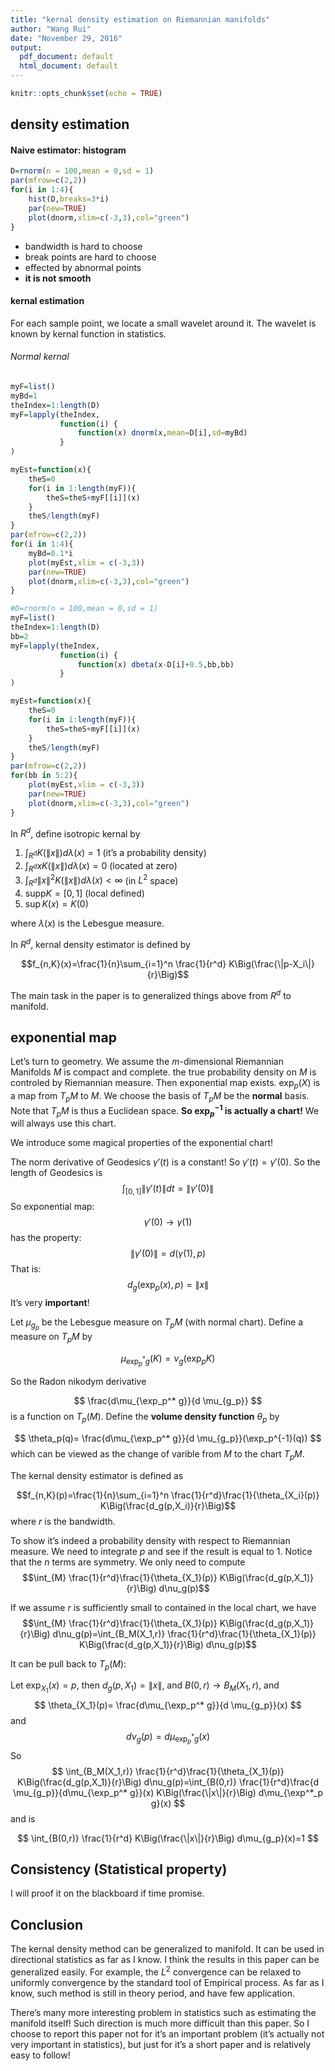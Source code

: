 ```yaml
---
title: "kernal density estimation on Riemannian manifolds"
author: "Wang Rui"
date: "November 29, 2016"
output:
  pdf_document: default
  html_document: default
---
```


```r
knitr::opts_chunk$set(echo = TRUE)
```

## density estimation

#### Naive estimator: histogram
```r
D=rnorm(n = 100,mean = 0,sd = 1)
par(mfrow=c(2,2))
for(i in 1:4){
    hist(D,breaks=3*i)
    par(new=TRUE)
    plot(dnorm,xlim=c(-3,3),col="green")
}
```

- bandwidth is hard to choose
- break points are hard to choose
- effected by abnormal points
- **it is not smooth**

#### kernal estimation

For each sample point, we locate a small wavelet around it. The wavelet is known by kernal function in statistics.

###### Normal kernal
```r
myF=list()
myBd=1
theIndex=1:length(D)
myF=lapply(theIndex,
           function(i) {
               function(x) dnorm(x,mean=D[i],sd=myBd)
           }
)

myEst=function(x){
    theS=0
    for(i in 1:length(myF)){
        theS=theS+myF[[i]](x)
    }
    theS/length(myF)
}
par(mfrow=c(2,2))
for(i in 1:4){
    myBd=0.1*i
    plot(myEst,xlim = c(-3,3))
    par(new=TRUE)
    plot(dnorm,xlim=c(-3,3),col="green")
}
```

```r
#D=rnorm(n = 100,mean = 0,sd = 1)
myF=list()
theIndex=1:length(D)
bb=2
myF=lapply(theIndex,
           function(i) {
               function(x) dbeta(x-D[i]+0.5,bb,bb)
           }
)

myEst=function(x){
    theS=0
    for(i in 1:length(myF)){
        theS=theS+myF[[i]](x)
    }
    theS/length(myF)
}
par(mfrow=c(2,2))
for(bb in 5:2){
    plot(myEst,xlim = c(-3,3))
    par(new=TRUE)
    plot(dnorm,xlim=c(-3,3),col="green")
}
```


In $R^d$, define isotropic kernal by

1. $\int_{R^d}K(\|x\|)d\lambda(x)=1$ (it's a probability density)
2. $\int_{R^d}xK(\|x\|)d\lambda(x)=0$ (located at zero)
3. $\int_{R^d}\|x\|^2K(\|x\|)d\lambda(x)<\infty$ (in $L^2$ space)
4. $\textrm{supp} K=[0,1]$ (local defined)
5. $\sup K(x)=K(0)$

where $\lambda(x)$ is the Lebesgue measure.

In $R^d$, kernal density estimator is defined by

$$f_{n,K}(x)=\frac{1}{n}\sum_{i=1}^n \frac{1}{r^d} K\Big(\frac{\|p-X_i\|}{r}\Big)$$

The main task in the paper is to generalized things above from $R^d$ to manifold.

## exponential map

Let's turn to geometry.
We assume the $m$-dimensional Riemannian Manifolds $M$ is  compact and complete. the true probability density on $M$ is controled by Riemannian measure.
Then exponential map exists. $\exp_p(X)$ is a map from $T_p M$ to $M$. We choose the basis of $T_p M$ be the **normal** basis. Note that $T_p M$ is thus a Euclidean space. **So $\exp_p^{-1}$ is actually a chart!** We will always use this chart.

We introduce some magical properties of the exponential chart!

The norm derivative of Geodesics $\gamma'(t)$ is a constant! So $\gamma'(t)=\gamma'(0)$. So the length of Geodesics is
$$
\int_{[0,1]}\|\gamma'(t)\|dt=\|\gamma'(0)\|
$$
So exponential map:
$$
\gamma'(0)\to \gamma(1)
$$
has the property:
$$
\|\gamma'(0)\|=d(\gamma (1),p)
$$
That is:
$$
d_g(\exp_{p}(x),p)=\|x\|
$$
It's very **important**!


Let $\mu_{g_p}$ be the Lebesgue measure on $T_p M$ (with normal chart). Define a measure on $T_p M$ by

$$
\mu_{\exp_p^* g}(K)=\nu_g(\exp_p K)
$$

So the Radon nikodym derivative

$$
\frac{d\mu_{\exp_p^* g}}{d \mu_{g_p}}
$$
is a function on $T_p(M)$. Define the **volume density function** $\theta_p$ by

$$
\theta_p(q)=
\frac{d\mu_{\exp_p^* g}}{d \mu_{g_p}}(\exp_p^{-1}(q))
$$
which can be viewed as the change of varible from $M$ to the chart $T_p M$.

The kernal density estimator is defined as

$$f_{n,K}(p)=\frac{1}{n}\sum_{i=1}^n \frac{1}{r^d}\frac{1}{\theta_{X_i}(p)} K\Big(\frac{d_g(p,X_i)}{r}\Big)$$
where $r$ is the bandwidth.

To show it's indeed a probability density with respect to Riemannian measure. We need to integrate $p$ and see if the result is equal to $1$. Notice that the $n$ terms are symmetry. We only need to compute
$$\int_{M} \frac{1}{r^d}\frac{1}{\theta_{X_1}(p)} K\Big(\frac{d_g(p,X_1)}{r}\Big) d\nu_g(p)$$

If we assume $r$  is sufficiently small to contained in the local chart, we have
$$\int_{M} \frac{1}{r^d}\frac{1}{\theta_{X_1}(p)} K\Big(\frac{d_g(p,X_1)}{r}\Big) d\nu_g(p)=\int_{B_M(X_1,r)} \frac{1}{r^d}\frac{1}{\theta_{X_1}(p)} K\Big(\frac{d_g(p,X_1)}{r}\Big) d\nu_g(p)$$

It can be pull back to $T_p(M)$:

Let $\exp_{X_1}(x)=p$, then $d_g(p,X_1)=\|x\|$, and $B(0,r)\to B_M(X_1,r)$, and
$$
\theta_{X_1}(p)=
\frac{d\mu_{\exp_p^* g}}{d \mu_{g_p}}(x)
$$
and
$$
d\nu_g(p)=d\mu_{\exp^*_p g}(x)
$$
So
$$
\int_{B_M(X_1,r)} \frac{1}{r^d}\frac{1}{\theta_{X_1}(p)} K\Big(\frac{d_g(p,X_1)}{r}\Big) d\nu_g(p)=\int_{B(0,r)} \frac{1}{r^d}\frac{d \mu_{g_p}}{d\mu_{\exp_p^* g}}(x) K\Big(\frac{\|x\|}{r}\Big) d\mu_{\exp^*_p g}(x)
$$
and is

$$
\int_{B(0,r)} \frac{1}{r^d} K\Big(\frac{\|x\|}{r}\Big) d\mu_{g_p}(x)=1
$$
 
## Consistency (Statistical property)

I will proof it on the blackboard if time promise.

## Conclusion

The kernal density method can be generalized to manifold. It can be used in directional statistics as far as I know. I think the results in this paper can be generalized easily. For example, the $L^2$ convergence can be relaxed to uniformly convergence by the standard tool of Empirical process. As far as I know, such method is still in theory period, and have few application.

There's many more interesting problem in statistics such as estimating the manifold itself! Such direction is much more difficult than this paper. So I choose to report this paper not for it's an important problem (it's actually not very important in statistics), but just for it's a short paper and is relatively easy to follow!